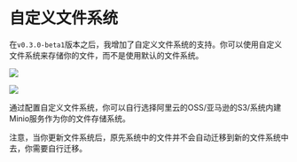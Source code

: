 
# 自定义文件系统

在`v0.3.0-beta1`版本之后，我增加了自定义文件系统的支持。你可以使用自定义文件系统来存储你的文件，而不是使用默认的文件系统。

![](https://qingyon-revornix-public.oss-cn-beijing.aliyuncs.com/images/202507241728083.png)

![](https://qingyon-revornix-public.oss-cn-beijing.aliyuncs.com/images/202507241731257.png)

通过配置自定义文件系统，你可以自行选择阿里云的OSS/亚马逊的S3/系统内建Minio服务作为你的文件存储系统。

注意，当你更新文件系统后，原先系统中的文件并不会自动迁移到新的文件系统中去，你需要自行迁移。